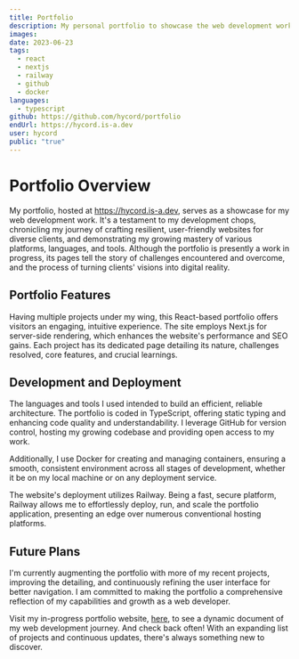 ```yaml
---
title: Portfolio
description: My personal portfolio to showcase the web development work I have done.
images:
date: 2023-06-23
tags:
  - react
  - nextjs
  - railway
  - github
  - docker
languages:
  - typescript
github: https://github.com/hycord/portfolio
endUrl: https://hycord.is-a.dev
user: hycord
public: "true"
---
```


# Portfolio Overview

My portfolio, hosted at https://hycord.is-a.dev, serves as a showcase for my web development work. It's a testament to my development chops, chronicling my journey of crafting resilient, user-friendly websites for diverse clients, and demonstrating my growing mastery of various platforms, languages, and tools. Although the portfolio is presently a work in progress, its pages tell the story of challenges encountered and overcome, and the process of turning clients' visions into digital reality.

## Portfolio Features

Having multiple projects under my wing, this React-based portfolio offers visitors an engaging, intuitive experience. The site employs Next.js for server-side rendering, which enhances the website's performance and SEO gains. Each project has its dedicated page detailing its nature, challenges resolved, core features, and crucial learnings.

## Development and Deployment

The languages and tools I used intended to build an efficient, reliable architecture. The portfolio is coded in TypeScript, offering static typing and enhancing code quality and understandability. I leverage GitHub for version control, hosting my growing codebase and providing open access to my work.

Additionally, I use Docker for creating and managing containers, ensuring a smooth, consistent environment across all stages of development, whether it be on my local machine or on any deployment service.

The website's deployment utilizes Railway. Being a fast, secure platform, Railway allows me to effortlessly deploy, run, and scale the portfolio application, presenting an edge over numerous conventional hosting platforms.

## Future Plans

I'm currently augmenting the portfolio with more of my recent projects, improving the detailing, and continuously refining the user interface for better navigation. I am committed to making the portfolio a comprehensive reflection of my capabilities and growth as a web developer.

Visit my in-progress portfolio website, [here](https://hycord.is-a.dev), to see a dynamic document of my web development journey. And check back often! With an expanding list of projects and continuous updates, there's always something new to discover.
